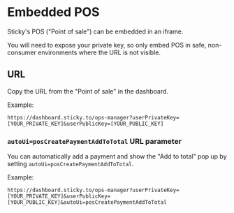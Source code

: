 # Embedded POS

Sticky's POS ("Point of sale") can be embedded in an iframe.

You will need to expose your private key, so only embed POS in safe, non-consumer environments where the URL is not visible.

## URL

Copy the URL from the "Point of sale" in the dashboard.

Example:

```
https://dashboard.sticky.to/ops-manager?userPrivateKey=[YOUR_PRIVATE_KEY]&userPublicKey=[YOUR_PUBLIC_KEY]
```

### `autoUi=posCreatePaymentAddToTotal` URL parameter

You can automatically add a payment and show the "Add to total" pop up by setting `autoUi=posCreatePaymentAddToTotal`.

Example:

```
https://dashboard.sticky.to/ops-manager?userPrivateKey=[YOUR_PRIVATE_KEY]&userPublicKey=[YOUR_PUBLIC_KEY]&autoUi=posCreatePaymentAddToTotal
```
